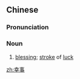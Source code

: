 ==Chinese==
{{zh-forms}}

===Pronunciation===
{{zh-pron
|m=xìngshì
|cat=n
}}

===Noun===
{{zh-noun|mw=件}}

# [[blessing]]; [[stroke]] of [[luck]]

[[zh:幸事]]